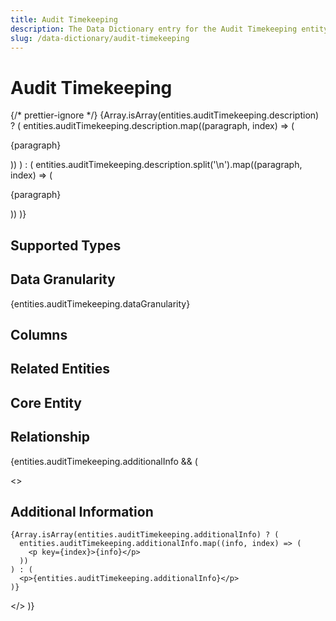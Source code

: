 ```yaml
---
title: Audit Timekeeping
description: The Data Dictionary entry for the Audit Timekeeping entity
slug: /data-dictionary/audit-timekeeping
---
```



# Audit Timekeeping

{/* prettier-ignore */}
{Array.isArray(entities.auditTimekeeping.description) ? (
  entities.auditTimekeeping.description.map((paragraph, index) => (
    <p key={index}>{paragraph}</p>
))
) : (
entities.auditTimekeeping.description.split('\n').map((paragraph, index) => (

<p key={index}>{paragraph}</p>
)) )}

## Supported Types

<SupportedTypesTable
  supportedTypes={entities.auditTimekeeping.supportedTypes}
/>

## Data Granularity

{entities.auditTimekeeping.dataGranularity}

## Columns

<ColumnsTable columns={entities.auditTimekeeping.columns} />

## Related Entities

<RelatedEntitiesList
  relatedEntities={entities.auditTimekeeping.relatedEntities}
/>

## Core Entity

<CoreEntityTable coreEntities={entities.auditTimekeeping.coreEntity} />

## Relationship

<RelationshipTable
  relationship={entities.auditTimekeeping.relationship}
  simple={true}
/>

{entities.auditTimekeeping.additionalInfo && (

  <>
    <h2>Additional Information</h2>

    {Array.isArray(entities.auditTimekeeping.additionalInfo) ? (
      entities.auditTimekeeping.additionalInfo.map((info, index) => (
        <p key={index}>{info}</p>
      ))
    ) : (
      <p>{entities.auditTimekeeping.additionalInfo}</p>
    )}

  </>
)}
